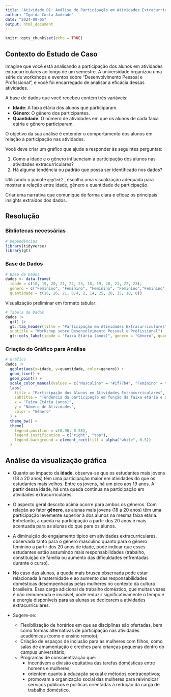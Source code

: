 ```yaml
---
title: 'Atividade 01: Análise de Participação em Atividades Extracurriculares'
author: "Igo da Costa Andrade"
date: "2024-09-05"
output: html_document
---
```


```r
knitr::opts_chunk$set(echo = TRUE)
```

## Contexto do Estudo de Caso


Imagine que você está analisando a participação dos alunos em atividades extracurriculares ao longo de um semestre. A universidade organizou uma série de workshops e eventos sobre “Desenvolvimento Pessoal e Profissional", e você foi encarregado de analisar a eficácia dessas atividades.


A base de dados que você recebeu contém três variáveis:

* **Idade**: A faixa etária dos alunos que participaram.
* **Gênero**: O gênero dos participantes.
* **Quantidade**: O número de atividades em que os alunos de cada faixa etária e gênero participaram.


O objetivo da sua análise é entender o comportamento dos alunos em relação à participação nas atividades.

Você deve criar um gráfico que ajude a responder às seguintes perguntas:

1. Como a idade e o gênero influenciam a participação dos alunos nas atividades extracurriculares?
2. Há alguma tendência ou padrão que possa ser identificado nos dados?


Utilizando o pacote `ggplot2` , escolha uma visualização adequada para mostrar a relação entre idade, gênero e quantidade de participação.


Criar uma narrativa que comunique de forma clara e eficaz os principais insights extraídos dos dados.

## Resolução

### Bibliotecas necessárias


```r
# Dependências
library(tidyverse)
library(gt)
```

### Base de Dados
```r
# Base de Dados
dados <- data.frame(
  idade = c(18, 19, 20, 21, 22, 23, 18, 19, 20, 21, 22, 23),
  genero = c("Feminino", "Feminino", "Feminino", "Feminino","Feminino", "Feminino", "Masculino", "Masculino", "Masculino", "Masculino", "Masculino", "Masculino"),
  quantidade = c(16, 26, 21, 8,4, 2, 14, 25, 20, 15, 10, 8))
```


Visualização preliminar em formato tabular:
```r
# Tabela de Dados
dados |>
  gt() |>
  gt::tab_header(title = "Participação em Atividades Extracurriculares",
  subtitle = "Workshop sobre Desenvolvimento Pessoal e Profissional") |>
  gt::cols_label(idade = "Faixa Etária (anos)", genero = "Gênero", quantidade = "Número de Atividades")
```




### Criação do Gráfico para Análise

```r
# Gráfico
dados |>
  ggplot(aes(x=idade, y=quantidade, color=genero)) +
  geom_line() +
  geom_point() +
  scale_color_manual(values = c("Masculino" = "#1f77b4", "Feminino" = "#e377c2")) +
  labs(
    title = "Participação dos Alunos em Atividades Extracurriculares",
    subtitle = "Tendência da participação em função da faixa etária e do gênero",
    x = "Faixa Etária (anos)",
    y = "Número de Atividades",
    color = "Gênero"
  ) +
  theme_bw() +
  theme(
    legend.position = c(0.98, 0.98),
    legend.justification = c("right", "top"),
    legend.background = element_rect(fill = alpha("white", 0.5))
  )
```

## Análise da visualização gráfica


* Quanto ao impacto da **idade**, observa-se que os estudantes mais jovens (18 a 20 anos) têm uma participação maior em atividades do que os estudantes mais velhos. Entre os jovens, há um pico aos 19 anos. A partir dessa idade, há uma queda contínua na participação em atividades extracurriculares.

* O aspecto geral descrito acima ocorre para ambos os gêneros. Com relação ao fator **gênero**, as alunas mais jovens (18 a 20 anos) têm uma participação levemente superior à dos alunos na mesma faixa etária. Entretanto, a queda na participação a partir dos 20 anos é mais acentuada para as alunas do que para os alunos.

* A diminuição do engajamento típico em atividades extracurriculares, observada tanto para o gênero masculino quanto para o gênero feminino a partir dos 20 anos de idade, pode indicar que esses estudantes estão assumindo mais responsabilidades (trabalho, constituição de família ou aumento das dificuldades enfrentadas durante o curso).

* No caso das alunas, a queda mais brusca observada pode estar relacionada à maternidade e ao aumento das responsabilidades domésticas desempenhadas pelas mulheres no contexto da cultura brasileira. Essa carga adicional de trabalho doméstico, que muitas vezes é não remunerada e invisível, pode reduzir significativamente o tempo e a energia disponíveis para as alunas se dedicarem a atividades extracurriculares.

* Sugere-se:
  - Flexibilização de horários em que as disciplinas são ofertadas, bem como formas alternativas de participação nas atividades acadêmicas (como o ensino remoto);
  - Criação de espaços de inclusão para as mulheres com filhos, como salas de amamentação e creches para crianças pequenas dentro do campus universitário;
  - Programas de conscientização que:
    * incentivem a divisão equitativa das tarefas domésticas entre homens e mulheres;
    * orientem quanto à educação sexual e métodos contraceptivos;
    * promovam a organização social das mulheres para reivindicar serviços públicos e políticas orientadas à redução da carga de trabalho doméstico.









